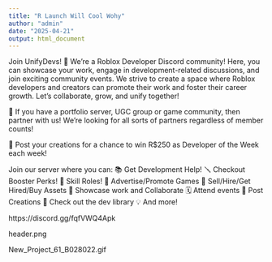```yaml
---
title: "R Launch Will Cool Wohy"
author: "admin"
date: "2025-04-21"
output: html_document
---
```


Join UnifyDevs!
🔷 We're a Roblox Developer Discord community! Here, you can showcase your work, engage in development-related discussions, and join exciting community events. We strive to create a space where Roblox developers and creators can promote their work and foster their career growth. Let’s collaborate, grow, and unify together!

🔶 If you have a portfolio server, UGC group or game community, then partner with us! We're looking for all sorts of partners regardless of member counts!

💠  Post your creations for a chance to win R$250 as Developer of the Week each week!

Join our server where you can:
📚  Get Development Help!
🪛  Checkout Booster Perks! 
🎿  Skill Roles!
📢  Advertise/Promote Games
🛒  Sell/Hire/Get Hired/Buy Assets
📜  Showcase work and Collaborate
🗓️  Attend events
🌟  Post Creations
📖  Check out the dev library
💡  And more!

https://discord.gg/fqfVWQ4Apk

header.png

New_Project_61_B028022.gif